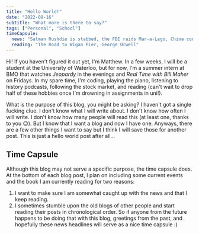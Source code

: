 ```yaml
---
title: "Hello World!"
date: "2022-08-16"
subtitle: "What more is there to say?"
tags: ["Personal", "School"]
timeCapsule:
  news: "Salman Rushdie is stabbed, the FBI raids Mar-a-Lago, China conducts military drills around Taiwan"
  reading: "The Road to Wigan Pier, George Orwell"
---
```


Hi! If you haven't figured it out yet, I'm Matthew. In a few weeks, I will be a student at the University of Waterloo, but for now, I'm a summer intern at BMO that watches *Jeopardy* in the evenings and *Real Time with Bill Maher* on Fridays. In my spare time, I'm coding, playing the piano, listening to history podcasts, following the stock market, and reading (can't wait to drop half of these hobbies once I'm drowning in assignments in uni!).

What is the purpose of this blog, you might be asking? I haven't got a single fucking clue. I don't know what I will write about. I don't know how often I will write. I don't know how many people will read this (at least one, thanks to you 😉). But I know that I want a blog and now I have one. Anyways, there are a few other things I want to say but I think I will save those for another post. This is just a hello world post after all...

## Time Capsule

Although this blog may not serve a specific purpose, the time capsule does. At the bottom of each blog post, I plan on including some current events and the book I am currently reading for two reasons:

1. I want to make sure I am somewhat caught up with the news and that I keep reading.
2. I sometimes stumble upon the old blogs of other people and start reading their posts in chronological order. So if anyone from the future happens to be doing that with this blog, greetings from the past, and hopefully these news headlines will serve as a nice time capsule :)